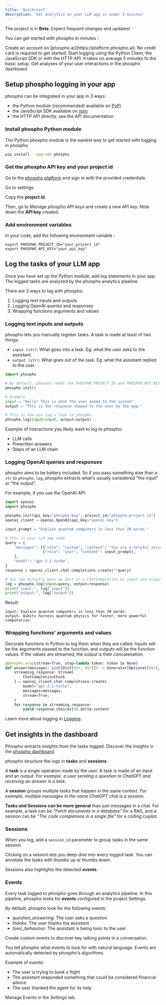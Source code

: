 ```yaml
---
title: 'Quickstart'
description: 'Get analytics on your LLM app in under 5 minutes'
---
```


<Note>The project is in **Beta**. Expect frequent changes and updates!</Note>

You can get started with phospho in minutes :

<Steps>
  <Step title="Create an account">
    Create an account on [phospho.ai](https://platform.phospho.ai). No credit card is required to get started.
  </Step>
  <Step title="Integrate phospho">
    Start logging using the Python Client, the JavaScript SDK or with the HTTP API. It takes on average 5 minutes fo the basic setup.
  </Step>
  <Step title="Visualize your data">
    Get analyses of your user interactions in the phospho dashboard.
  </Step>
</Steps>

## Setup phospho logging in your app

phospho can be integrated in your app in 3 ways:
- the Python module (recommended) available on [PyPI](https://pypi.org/project/phospho/)
- the JavaScript SDK available on [npm](https://www.npmjs.com/package/phospho)
- the HTTP API directly, see the API documentation

### Install phospho Python module

The Python phospho module is the easiest way to get started with logging in phospho.

```bash
pip install --upgrade phospho
```

### Get the phospho API key and your project id

Go to the [phospho platform](https://platform.phospho.ai/) and sign in with the provided credentials.

Go to settings.

Copy the **project id**.

Then, go to _Manage phospho API keys_ and create a new API key. Note down the **API key** created.

### Add environment variables

In your code, add the following environment variable :

```
export PHOSPHO_PROJECT_ID="your_project_id"
export PHOSPHO_API_KEY="your_api_key"
```

## Log the tasks of your LLM app

Once you have set up the Python module, add log statements in your app. The logged tasks are analyzed by the phospho analytics pipeline.

There are 3 ways to log with phospho:

1. Logging text inputs and outputs
2. Logging OpenAI queries and responses
3. Wrapping functions arguments and values

### Logging text inputs and outputs

phospho lets you manually register tasks. A task is made at least of two things:

- `input (str)`: What goes into a task. Eg: what the user asks to the assistant.
- `output (str)`: What goes out of the task. Eg: what the assistant replied to the user.

```python
import phospho

# By default, phospho reads the PHOSPHO_PROJECT_ID and PHOSPHO_API_KEY from the environment variables
phospho.init()

# Example
input = "Hello! This is what the user asked to the system"
output = "This is the response showed to the user by the app."

# This is how you log a task to phospho
phospho.log(input=input, output=output)
```

Example of interactions you likely want to log to phospho:

- LLM calls
- Prewritten answers
- Steps of an LLM chain

### Logging OpenAI queries and responses

phospho aims to be battery included. So if you pass something else than a `str` to `phospho.log`, phospho extracts what's usually considered "the input" or "the output".

For example, if you use the OpenAI API:

```python
import openai
import phospho

phospho.init(api_key="phospho-key", project_id="phospho-project-id")
openai_client = openai.OpenAI(api_key="openai-key")

input_prompt = "Explain quantum computers in less than 20 words."

# This is your LLM app code
query = {
    "messages": [{"role": "system", "content": "You are a helpful assistant."},
                 {"role": "user", "content": input_prompt},
    ],
    "model": "gpt-3.5-turbo",
}
response = openai_client.chat.completions.create(**query)

# You can directly pass as dict or a ChatCompletion as input and output
log = phospho.log(input=query, output=response)
print("input:", log["input"])
print("output:", log["output"])
```

Result:

```text
input: Explain quantum computers in less than 20 words.
output: Qubits harness quantum physics for faster, more powerful computation.
```

### Wrapping functions' arguments and values

Decorate functions in Python to log them when they are called. Inputs will be the arguments passed to the function, and outputs will be the function values. If the values are streamed, the output is their concatenation.

```python
@phospho.wrap(stream=True, stop=lambda token: token is None)
def answer(messages: List[Dict[str, str]]) -> Generator[Optional[str], Any, None]:
    streaming_response: Stream[
        ChatCompletionChunk
    ] = openai_client.chat.completions.create(
        model="gpt-3.5-turbo",
        messages=messages,
        stream=True,
    )
    for response in streaming_response:
        yield response.choices[0].delta.content
```

Learn more about logging in [Logging](/logging).

## Get insights in the dashboard

Phospho extracts insights from the tasks logged. Discover the insights in the [phospho dashboard](https://phospho.ai/).

phospho structure the logs in **tasks** and **sessions**.

A **task** is a single operation made by the user. A task is made of an input and an output. _For example, a user sending a question to ChatGPT and receiving an answer is a task._

A **session** groups multiple tasks that happen in the same context. _For example, multiple messages in the same ChatGPT chat is a session._

**Tasks and Sessions can be more general** than just messages in a chat. For example, a task can be _"Fetch documents in a database"_ for a RAG, and a session can be _"The code completions in a single file"_ for a coding copilot.

### Sessions

When you log, add a `session_id` parameter to group tasks in the same session.

Clicking on a session lets you deep dive into every logged task. You can annotate the tasks with thumbs up or thumbs down.

Sessions also highlights the detected **events**.

### Events

Every task logged to phospho goes through an analytics pipeline. In this pipeline, phospho looks for **events** configured in the project Settings.

By default, phospho look for the following events:

- _question_answering_: The user asks a question
- _thanks_: The user thanks the assistant.
- _toxic_behaviour_: The assistant is being toxic to the user.

Create custom events to discover key talking points in a conversation.

You tell phospho what events to look for with natural language. Events are automatically detected by phospho's algorithms.

Example of events:

- The user is trying to book a flight
- The assistant responded something that could be considered financial advice
- The user thanked the agent for its help

Manage Events in the _Settings_ tab.